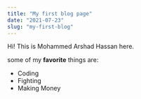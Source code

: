 ```yaml
---
title: "My first blog page"
date: "2021-07-23"
slug: "my-first-blog"
---
```


Hi! This is Mohammed Arshad Hassan here.

some of my **favorite** things are:

* Coding
* Fighting
* Making Money


